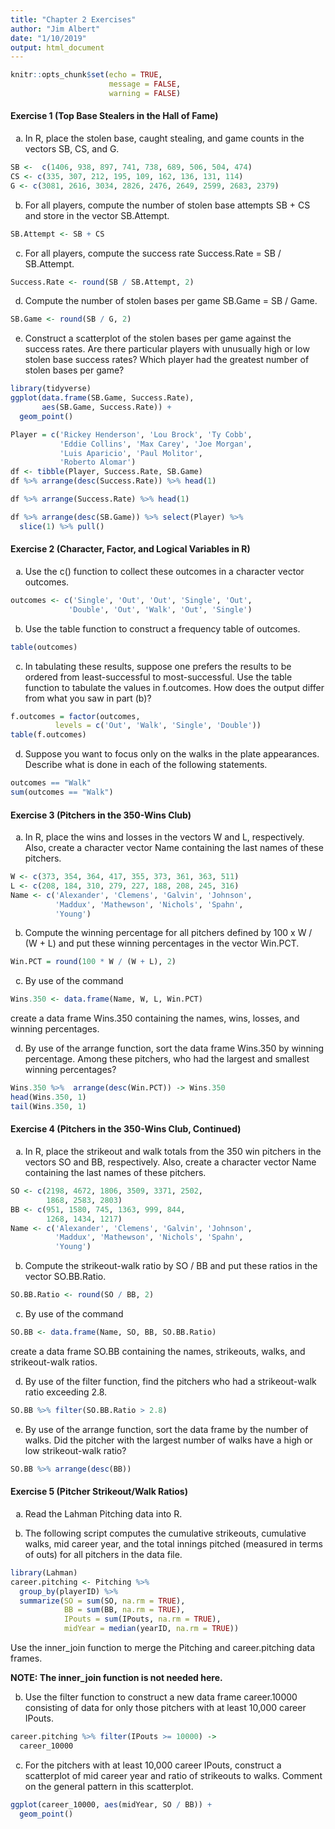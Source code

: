 ```yaml
---
title: "Chapter 2 Exercises"
author: "Jim Albert"
date: "1/10/2019"
output: html_document
---
```


```r
knitr::opts_chunk$set(echo = TRUE,
                      message = FALSE,
                      warning = FALSE)
```

#### Exercise 1 (Top Base Stealers in the Hall of Fame)

(a) In R, place the stolen base, caught stealing, and game counts in the vectors SB, CS, and G.

```r
SB <-  c(1406, 938, 897, 741, 738, 689, 506, 504, 474)
CS <- c(335, 307, 212, 195, 109, 162, 136, 131, 114)
G <- c(3081, 2616, 3034, 2826, 2476, 2649, 2599, 2683, 2379)
```


(b) For all players, compute the number of stolen base attempts SB + CS and store in the vector SB.Attempt.

```r
SB.Attempt <- SB + CS
```

(c) For all players, compute the success rate Success.Rate = SB / SB.Attempt.

```r
Success.Rate <- round(SB / SB.Attempt, 2)
```

(d) Compute the number of stolen bases per game SB.Game = SB / Game.

```r
SB.Game <- round(SB / G, 2)
```

(e) Construct a scatterplot of the stolen bases per game against the success rates.  Are there particular players with unusually high or low stolen base success rates?  Which player had the greatest number of stolen bases per game?

```r
library(tidyverse)
ggplot(data.frame(SB.Game, Success.Rate),
       aes(SB.Game, Success.Rate)) +
  geom_point()
```

```r
Player = c('Rickey Henderson', 'Lou Brock', 'Ty Cobb',
           'Eddie Collins', 'Max Carey', 'Joe Morgan',
           'Luis Aparicio', 'Paul Molitor',
           'Roberto Alomar')
df <- tibble(Player, Success.Rate, SB.Game)
df %>% arrange(desc(Success.Rate)) %>% head(1)
```

```r
df %>% arrange(Success.Rate) %>% head(1)
```

```r
df %>% arrange(desc(SB.Game)) %>% select(Player) %>% 
  slice(1) %>% pull()
```

#### Exercise 2  (Character, Factor, and Logical Variables in R)

(a) Use the c() function to collect these outcomes in a character vector outcomes.

```r
outcomes <- c('Single', 'Out', 'Out', 'Single', 'Out', 
             'Double', 'Out', 'Walk', 'Out', 'Single')
```

(b) Use the table function to construct a frequency table of outcomes.

```r
table(outcomes)
```

(c) In tabulating these results, suppose one prefers the results to be ordered from least-successful to most-successful.  Use the table function to tabulate the values in f.outcomes.  How does the output differ from what you saw in part (b)?

```r
f.outcomes = factor(outcomes, 
          levels = c('Out', 'Walk', 'Single', 'Double'))
table(f.outcomes)
```

(d) Suppose you want to focus only on the walks in the plate appearances.  Describe what is done in each of the
following statements.

```r
outcomes == "Walk"
sum(outcomes == "Walk")
```

#### Exercise 3 (Pitchers in the 350-Wins Club)

(a) In R, place the wins and losses in the vectors W and L,
respectively.  Also, create a character vector Name containing the last names of these pitchers.

```r
W <- c(373, 354, 364, 417, 355, 373, 361, 363, 511)
L <- c(208, 184, 310, 279, 227, 188, 208, 245, 316)
Name <- c('Alexander', 'Clemens', 'Galvin', 'Johnson',
          'Maddux', 'Mathewson', 'Nichols', 'Spahn',
          'Young')
```

(b) Compute the winning percentage for all pitchers defined by 100 x W / (W + L) and 
put these winning percentages in the vector Win.PCT.

```r
Win.PCT = round(100 * W / (W + L), 2)
```

(c) By use of the command

```r
Wins.350 <- data.frame(Name, W, L, Win.PCT)
```

create a data frame Wins.350 containing the names, wins, losses, and winning percentages.

(d) By use of the arrange function, sort the data frame Wins.350 by winning percentage.  Among these pitchers, who had the largest and smallest winning percentages?

```r
Wins.350 %>%  arrange(desc(Win.PCT)) -> Wins.350
head(Wins.350, 1)
tail(Wins.350, 1)
```

#### Exercise 4 (Pitchers in the 350-Wins Club, Continued)

(a) In R, place the strikeout and walk totals from the 350 win pitchers in the vectors SO and BB,
respectively.  Also, create a character vector Name containing the last names of these pitchers.

```r
SO <- c(2198, 4672, 1806, 3509, 3371, 2502, 
        1868, 2583, 2803)
BB <- c(951, 1580, 745, 1363, 999, 844, 
        1268, 1434, 1217)
Name <- c('Alexander', 'Clemens', 'Galvin', 'Johnson',
          'Maddux', 'Mathewson', 'Nichols', 'Spahn',
          'Young')
```

(b) Compute the strikeout-walk ratio by SO / BB and 
put these ratios in the vector SO.BB.Ratio.

```r
SO.BB.Ratio <- round(SO / BB, 2)
```

(c) By use of the command

```r
SO.BB <- data.frame(Name, SO, BB, SO.BB.Ratio)
```

create a data frame SO.BB containing the names, strikeouts, walks, and strikeout-walk ratios.

(d) By use of the filter function, find the pitchers who had a strikeout-walk ratio exceeding 2.8.

```r
SO.BB %>% filter(SO.BB.Ratio > 2.8)
```

(e) By use of the arrange function, sort the data frame by the number of walks.  Did the pitcher with the largest number of walks have a high or low strikeout-walk ratio?

```r
SO.BB %>% arrange(desc(BB))
```

#### Exercise 5 (Pitcher Strikeout/Walk Ratios)

(a) Read the Lahman Pitching data into R.

(b) The following script computes the cumulative strikeouts, cumulative walks,
mid career year, and the total innings pitched (measured in terms of outs) for all pitchers in the data file.

```r
library(Lahman)
career.pitching <- Pitching %>% 
  group_by(playerID) %>% 
  summarize(SO = sum(SO, na.rm = TRUE),
            BB = sum(BB, na.rm = TRUE),
            IPouts = sum(IPouts, na.rm = TRUE),
            midYear = median(yearID, na.rm = TRUE)) 
```

Use the inner_join function to merge the Pitching and career.pitching data frames.

**NOTE: The inner_join function is not needed here.**

(b) Use the filter function to construct a new data frame career.10000 consisting of data for only those pitchers with at least 10,000 career IPouts.

```r
career.pitching %>% filter(IPouts >= 10000) ->
  career_10000
```


(c) For the pitchers with at least 10,000 career IPouts, construct a scatterplot of mid career year and ratio of strikeouts to walks.  Comment on the general pattern in this scatterplot.

```r
ggplot(career_10000, aes(midYear, SO / BB)) +
  geom_point()
```

